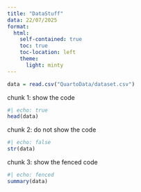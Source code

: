 ```yaml
---
title: "DataStuff"
data: 22/07/2025
format: 
  html:
    self-contained: true
    toc: true                 
    toc-location: left      
    theme:
      light: minty 
---
```

```r
data = read.csv("QuartoData/dataset.csv")
```

chunk 1: show the code
```r
#| echo: true
head(data)
```

chunk 2: do not show the code
```r
#| echo: false
str(data)
```

chunk 3: show the fenced code
```r
#| echo: fenced
summary(data)
```





